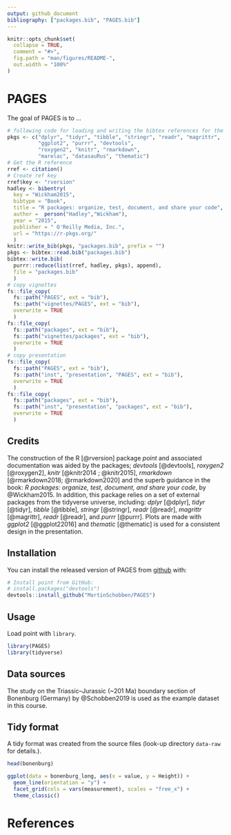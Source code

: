 ```yaml
---
output: github_document
bibliography: ["packages.bib", "PAGES.bib"]
---
```


<!-- README.md is generated from README.Rmd. Please edit that file -->

```r
knitr::opts_chunk$set(
  collapse = TRUE,
  comment = "#>",
  fig.path = "man/figures/README-",
  out.width = "100%"
)
```

# PAGES

<!-- badges: start -->
<!-- badges: end -->

The goal of PAGES is to ...

```r
# following code for loading and writing the bibtex references for the used pkgs
pkgs <- c("dplyr", "tidyr", "tibble", "stringr", "readr", "magrittr",
          "ggplot2", "purrr", "devtools", 
          "roxygen2", "knitr", "rmarkdown",
          "marelac", "datasauRus", "thematic")    
# Get the R reference
rref <- citation()
# Create ref key
rref$key <- "rversion"
hadley <- bibentry(
  key = "Wickham2015",
  bibtype = "Book",
  title = "R packages: organize, test, document, and share your code",
  author =  person("Hadley","Wickham"),
  year = "2015",
  publisher = " O'Reilly Media, Inc.",
  url = "https://r-pkgs.org/"
  )
knitr::write_bib(pkgs, "packages.bib", prefix = "")
pkgs <- bibtex::read.bib("packages.bib")
bibtex::write.bib(
  purrr::reduce(list(rref, hadley, pkgs), append), 
  file = "packages.bib"
  )
# copy vignettes
fs::file_copy(
  fs::path("PAGES", ext = "bib"), 
  fs::path("vignettes/PAGES", ext = "bib"), 
  overwrite = TRUE
  )
fs::file_copy(
  fs::path("packages", ext = "bib"), 
  fs::path("vignettes/packages", ext = "bib"), 
  overwrite = TRUE
  )
# copy presentation
fs::file_copy(
  fs::path("PAGES", ext = "bib"), 
  fs::path("inst", "presentation", "PAGES", ext = "bib"), 
  overwrite = TRUE
  )
fs::file_copy(
  fs::path("packages", ext = "bib"), 
  fs::path("inst", "presentation", "packages", ext = "bib"), 
  overwrite = TRUE
  )
```


## Credits

The construction of the R [@rversion] package *point* and associated documentation was aided by the packages; *devtools* [@devtools], *roxygen2* [@roxygen2], *knitr* [@knitr2014 ; @knitr2015], *rmarkdown* [@rmarkdown2018; @rmarkdown2020] and the superb guidance in the book: *R packages: organize, test, document, and share your code*, by @Wickham2015. In addition, this package relies on a set of external packages from the tidyverse universe, including: *dplyr* [@dplyr], *tidyr* [@tidyr], *tibble* [@tibble], *stringr* [@stringr], *readr* [@readr], *magrittr* [@magrittr], *readr* [@readr], and *purrr* [@purrr]. Plots are made with *ggplot2* [@ggplot22016] and *thematic* [@thematic] is used for a consistent design in the presentation.


## Installation

You can install the released version of PAGES from [github](https://github.io) with:

```r
# Install point from GitHub:
# install.packages("devtools")
devtools::install_github("MartinSchobben/PAGES")
```

## Usage

Load point with `library`.

```r
library(PAGES)
library(tidyverse)
``` 

## Data sources 

The study on the Triassic--Jurassic (~201 Ma) boundary section of Bonenburg (Germany) by @Schobben2019 is used as the example dataset in this course.


## Tidy format

A tidy format was created from the source files (look-up directory `data-raw` for details.).

```r
head(bonenburg)
```

```r
ggplot(data = bonenburg_long, aes(x = value, y = Height)) +
  geom_line(orientation = "y") +
  facet_grid(cols = vars(measurement), scales = "free_x") +
  theme_classic()
```






# References
